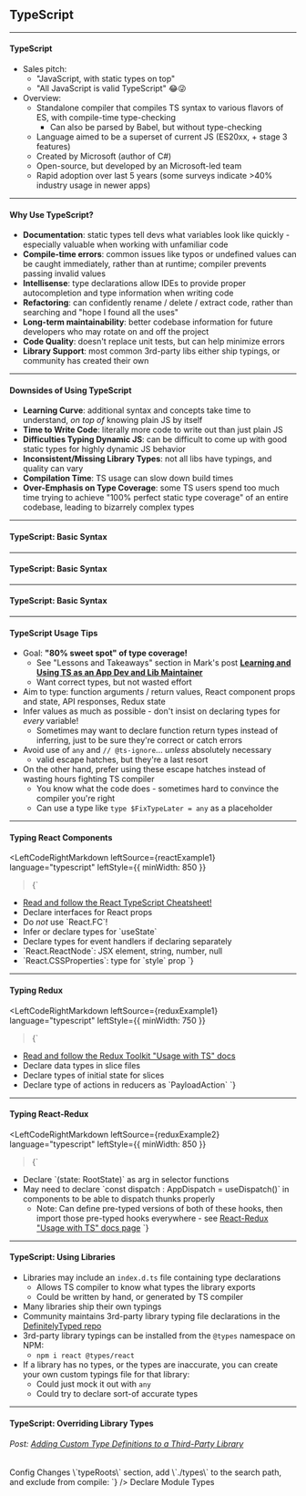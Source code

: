 <!-- prettier-ignore-start -->

<!-- prettier-ignore-end -->

## TypeScript


---

#### TypeScript

- Sales pitch:
  - "JavaScript, with static types on top"
  - "All JavaScript is valid TypeScript" 😂😜
- Overview:
  - Standalone compiler that compiles TS syntax to various flavors of ES, with compile-time type-checking
    - Can also be parsed by Babel, but without type-checking
  - Language aimed to be a superset of current JS (ES20xx, + stage 3 features)
  - Created by Microsoft (author of C#)
  - Open-source, but developed by an Microsoft-led team
  - Rapid adoption over last 5 years (some surveys indicate >40% industry usage in newer apps)

---

#### Why Use TypeScript?

- **Documentation**: static types tell devs what variables look like quickly - especially valuable when working with unfamiliar code
- **Compile-time errors**: common issues like typos or undefined values can be caught immediately, rather than at runtime; compiler prevents passing invalid values
- **Intellisense**: type declarations allow IDEs to provide proper autocompletion and type information when writing code
- **Refactoring**: can confidently rename / delete / extract code, rather than searching and "hope I found all the uses"
- **Long-term maintainability**: better codebase information for future developers who may rotate on and off the project
- **Code Quality**: doesn't replace unit tests, but can help minimize errors
- **Library Support**: most common 3rd-party libs either ship typings, or community has created their own

---

#### Downsides of Using TypeScript

- **Learning Curve**: additional syntax and concepts take time to understand, _on top of_ knowing plain JS by itself
- **Time to Write Code**: literally more code to write out than just plain JS
- **Difficulties Typing Dynamic JS**: can be difficult to come up with good static types for highly dynamic JS behavior
- **Inconsistent/Missing Library Types**: not all libs have typings, and quality can vary
- **Compilation Time**: TS usage can slow down build times
- **Over-Emphasis on Type Coverage**: some TS users spend too much time trying to achieve "100% perfect static type coverage" of an entire codebase, leading to bizarrely complex types

---


#### TypeScript: Basic Syntax

<LeftCodeRightCode
  leftSource={tssyntax1}
  leftLanguage="typescript"
  rightSource={tssyntax2}
  rightLanguage="typescript"
/>

---


#### TypeScript: Basic Syntax

<LeftCodeRightCode
  leftSource={tssyntax3}
  leftLanguage="typescript"
  rightSource={tssyntax4}
  rightLanguage="typescript"
/>

---


#### TypeScript: Basic Syntax

<LeftCodeRightCode
  leftSource={tssyntax5}
  leftLanguage="typescript"
  rightSource={tssyntax6}
  rightLanguage="typescript"
/>

---

#### TypeScript Usage Tips

- Goal: **"80% sweet spot" of type coverage!**
  - See "Lessons and Takeaways" section in Mark's post [**Learning and Using TS as an App Dev and Lib Maintainer**](https://blog.isquaredsoftware.com/2019/11/blogged-answers-learning-and-using-typescript/#lessons-opinions-and-takeaways)
  - Want correct types, but not wasted effort
- Aim to type: function arguments / return values, React component props and state, API responses, Redux state
- Infer values as much as possible - don't insist on declaring types for _every_ variable!
  - Sometimes may want to declare function return types instead of inferring, just to be sure they're correct or catch errors
- Avoid use of `any` and `// @ts-ignore`... _unless_ absolutely necessary
  - valid escape hatches, but they're a last resort
- On the other hand, prefer using these escape hatches instead of wasting hours fighting TS compiler
  - You know what the code does - sometimes hard to convince the compiler you're right
  - Can use a type like `type $FixTypeLater = any` as a placeholder

---


#### Typing React Components

<LeftCodeRightMarkdown
  leftSource={reactExample1}
  language="typescript"
  leftStyle={{ minWidth: 850 }}
>{`
- [Read and follow the React TypeScript Cheatsheet!](https://github.com/typescript-cheatsheets/react)
- Declare interfaces for React props
- Do _not_ use \`React.FC\`!
- Infer or declare types for \`useState\`
- Declare types for event handlers if declaring separately
- \`React.ReactNode\`: JSX element, string, number, null
- \`React.CSSProperties\`: type for \`style\` prop
`}</LeftCodeRightMarkdown>

---


#### Typing Redux

<LeftCodeRightMarkdown
  leftSource={reduxExample1}
  language="typescript"
  leftStyle={{ minWidth: 750 }}
>{`
- [Read and follow the Redux Toolkit "Usage with TS" docs](https://redux-toolkit.js.org/usage/usage-with-typescript)
- Declare data types in slice files
- Declare types of initial state for slices
- Declare type of actions in reducers as \`PayloadAction<TypeOfPayloadHere>\`
`}</LeftCodeRightMarkdown>

---


#### Typing React-Redux

<LeftCodeRightMarkdown
  leftSource={reduxExample2}
  language="typescript"
  leftStyle={{ minWidth: 850 }}
>{`
- Declare \`(state: RootState)\` as arg in selector functions
- May need to declare \`const dispatch : AppDispatch = useDispatch()\` in components to be able to dispatch thunks properly
  - Note: Can define pre-typed versions of both of these hooks, then import those pre-typed hooks everywhere - see [React-Redux "Usage with TS" docs page](https://react-redux.js.org/using-react-redux/static-typing)
`}</LeftCodeRightMarkdown>

---

#### TypeScript: Using Libraries

- Libraries may include an `index.d.ts` file containing type declarations
  - Allows TS compiler to know what types the library exports
  - Could be written by hand, or generated by TS compiler
- Many libraries ship their own typings
- Community maintains 3rd-party library typing file declarations in the [DefinitelyTyped repo](https://github.com/DefinitelyTyped/DefinitelyTyped)
- 3rd-party library typings can be installed from the `@types` namespace on NPM:
  - `npm i react @types/react`
- If a library has no types, or the types are inaccurate, you can create your own custom typings file for that library:
  - Could just mock it out with `any`
  - Could try to declare sort-of accurate types

---


#### TypeScript: Overriding Library Types

###### Post: [Adding Custom Type Definitions to a Third-Party Library ](https://www.detroitlabs.com/blog/2018/02/28/adding-custom-type-definitions-to-a-third-party-library/)

<Layout>
  <Fill style={{ marginRight: 5, maxWidth: 650 }}>
    <Heading size={6}>Config Changes</Heading>
    <Markdown
      source={`
- Edit your \`tsconfig.json\`, add a \`compilerOptions\` > \`typeRoots\` section, add \`./types\` to the search path, and exclude from compile:
        `}
    />
    <CodePane source={tsconfigfix} lang="javascript" />
  </Fill>
  <Fill style={{ marginLeft: 5 }}>
    <Heading size={6}>Declare Module Types</Heading>
    <Markdown
      source={`
- Create a folder and type file for that lib:  
    - \`types/third-party-library-name/index.d.ts\`
- "Declare" that module to make it \`any\`:  
    - \`declare module 'third-party-library-name'\`
- You can then declare real types for the lib if desired
- Alternately, you may be able to create a \`$PROJECT/global.d.ts\` file, and put the module declarations there
        `}
    />
  </Fill>
</Layout>
